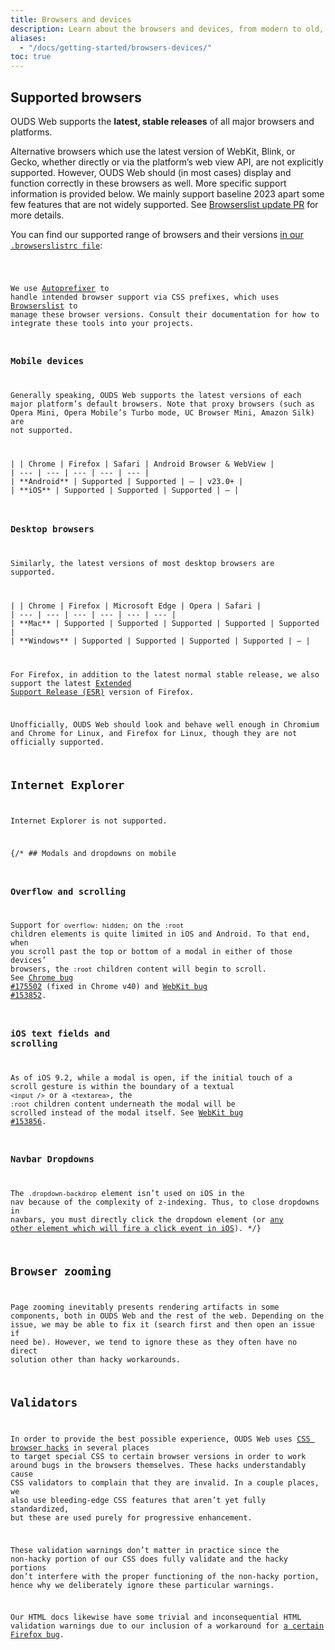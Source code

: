 ```yaml
---
title: Browsers and devices
description: Learn about the browsers and devices, from modern to old, that are supported by OUDS Web, including known quirks and bugs for each.
aliases:
  - "/docs/getting-started/browsers-devices/"
toc: true
---
```


## Supported browsers

OUDS Web supports the **latest, stable releases** of all major browsers and platforms.

Alternative browsers which use the latest version of WebKit, Blink, or Gecko, whether directly or via the platform’s web view API, are not explicitly supported. However, OUDS Web should (in most cases) display and function correctly in these browsers as well. More specific support information is provided below. We mainly support baseline 2023 apart some few features that are not widely supported. See [Browserslist update PR](https://github.com/Orange-OpenSource/Orange-Boosted-Bootstrap/pull/2929) for more details.

You can find our supported range of browsers and their versions [in our `.browserslistrc file`]([[config:repo]]/blob/v[[config:current_version]]-ouds-web/.browserslistrc):

<Code lang="plaintext" filePath=".browserslistrc" />

We use [Autoprefixer](https://github.com/postcss/autoprefixer) to handle intended browser support via CSS prefixes, which uses [Browserslist](https://github.com/browserslist/browserslist) to manage these browser versions. Consult their documentation for how to integrate these tools into your projects.

### Mobile devices

Generally speaking, OUDS Web supports the latest versions of each major platform’s default browsers. Note that proxy browsers (such as Opera Mini, Opera Mobile’s Turbo mode, UC Browser Mini, Amazon Silk) are not supported.

<BsTable class="table">
| | Chrome | Firefox | Safari | Android Browser &amp; WebView |
| --- | --- | --- | --- | --- |
| **Android** | Supported | Supported | <span class="text-muted">&mdash;</span> | v23.0+ |
| **iOS** | Supported | Supported | Supported | <span class="text-muted">&mdash;</span> |
</BsTable>

### Desktop browsers

Similarly, the latest versions of most desktop browsers are supported.

<BsTable class="table">
| | Chrome | Firefox | Microsoft Edge | Opera | Safari |
| --- | --- | --- | --- | --- | --- |
| **Mac** | Supported | Supported | Supported | Supported | Supported |
| **Windows** | Supported | Supported | Supported | Supported | <span class="text-muted">&mdash;</span> |
</BsTable>

For Firefox, in addition to the latest normal stable release, we also support the latest [Extended Support Release (ESR)](https://www.mozilla.org/en-US/firefox/enterprise/) version of Firefox.

Unofficially, OUDS Web should look and behave well enough in Chromium and Chrome for Linux, and Firefox for Linux, though they are not officially supported.

## Internet Explorer

Internet Explorer is not supported.

{/* ## Modals and dropdowns on mobile

### Overflow and scrolling

Support for `overflow: hidden;` on the `:root` children elements is quite limited in iOS and Android. To that end, when you scroll past the top or bottom of a modal in either of those devices’ browsers, the `:root` children content will begin to scroll. See [Chrome bug #175502](https://issues.chromium.org/issues/40301599) (fixed in Chrome v40) and [WebKit bug #153852](https://bugs.webkit.org/show_bug.cgi?id=153852).

### iOS text fields and scrolling

As of iOS 9.2, while a modal is open, if the initial touch of a scroll gesture is within the boundary of a textual `<input />` or a `<textarea>`, the `:root` children content underneath the modal will be scrolled instead of the modal itself. See [WebKit bug #153856](https://bugs.webkit.org/show_bug.cgi?id=153856).

### Navbar Dropdowns

The `.dropdown-backdrop` element isn’t used on iOS in the nav because of the complexity of z-indexing. Thus, to close dropdowns in navbars, you must directly click the dropdown element (or [any other element which will fire a click event in iOS](https://developer.mozilla.org/en-US/docs/Web/API/Element/click_event#Safari_Mobile)). */}

## Browser zooming

Page zooming inevitably presents rendering artifacts in some components, both in OUDS Web and the rest of the web. Depending on the issue, we may be able to fix it (search first and then open an issue if need be). However, we tend to ignore these as they often have no direct solution other than hacky workarounds.

## Validators

In order to provide the best possible experience, OUDS Web uses [CSS browser hacks](http://browserhacks.com/) in several places to target special CSS to certain browser versions in order to work around bugs in the browsers themselves. These hacks understandably cause CSS validators to complain that they are invalid. In a couple places, we also use bleeding-edge CSS features that aren’t yet fully standardized, but these are used purely for progressive enhancement.

These validation warnings don’t matter in practice since the non-hacky portion of our CSS does fully validate and the hacky portions don’t interfere with the proper functioning of the non-hacky portion, hence why we deliberately ignore these particular warnings.

Our HTML docs likewise have some trivial and inconsequential HTML validation warnings due to our inclusion of a workaround for [a certain Firefox bug](https://bugzilla.mozilla.org/show_bug.cgi?id=654072).
